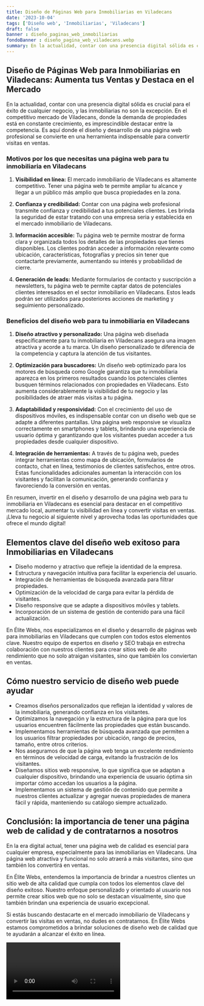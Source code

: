 ```yaml
---
title: Diseño de Páginas Web para Inmobiliarias en Viladecans
date: '2023-10-04'
tags: ['Diseño web', 'Inmobiliarias', 'Viladecans']
draft: false
banner : diseño_paginas_web_inmobiliarias
fondoBanner : diseño_pagina_web_viladecans.webp
summary: En la actualidad, contar con una presencia digital sólida es crucial para el éxito de cualquier negocio, y las inmobiliarias no son la excepción. En el competitivo mercado de Viladecans, donde la demanda de propiedades está en constante crecimiento, es imprescindible destacar entre la competencia. Es aquí donde el diseño y desarrollo de una página web profesional se convierte en una herramienta indispensable para convertir visitas en ventas.
---
```


## Diseño de Páginas Web para Inmobiliarias en Viladecans: Aumenta tus Ventas y Destaca en el Mercado

En la actualidad, contar con una presencia digital sólida es crucial para el éxito de cualquier negocio, y las inmobiliarias no son la excepción. En el competitivo mercado de Viladecans, donde la demanda de propiedades está en constante crecimiento, es imprescindible destacar entre la competencia. Es aquí donde el diseño y desarrollo de una página web profesional se convierte en una herramienta indispensable para convertir visitas en ventas.

### Motivos por los que necesitas una página web para tu inmobiliaria en Viladecans

1. **Visibilidad en línea:** El mercado inmobiliario de Viladecans es altamente competitivo. Tener una página web te permite ampliar tu alcance y llegar a un público más amplio que busca propiedades en la zona.

2. **Confianza y credibilidad:** Contar con una página web profesional transmite confianza y credibilidad a tus potenciales clientes. Les brinda la seguridad de estar tratando con una empresa seria y establecida en el mercado inmobiliario de Viladecans.

3. **Información accesible:** Tu página web te permite mostrar de forma clara y organizada todos los detalles de las propiedades que tienes disponibles. Los clientes podrán acceder a información relevante como ubicación, características, fotografías y precios sin tener que contactarte previamente, aumentando su interés y probabilidad de cierre.

4. **Generación de leads:** Mediante formularios de contacto y suscripción a newsletters, tu página web te permite captar datos de potenciales clientes interesados en el sector inmobiliario en Viladecans. Estos leads podrán ser utilizados para posteriores acciones de marketing y seguimiento personalizado.

### Beneficios del diseño web para tu inmobiliaria en Viladecans

1. **Diseño atractivo y personalizado:** Una página web diseñada específicamente para tu inmobiliaria en Viladecans asegura una imagen atractiva y acorde a tu marca. Un diseño personalizado te diferencia de la competencia y captura la atención de tus visitantes.

2. **Optimización para buscadores:** Un diseño web optimizado para los motores de búsqueda como Google garantiza que tu inmobiliaria aparezca en los primeros resultados cuando los potenciales clientes busquen términos relacionados con propiedades en Viladecans. Esto aumenta considerablemente la visibilidad de tu negocio y las posibilidades de atraer más visitas a tu página.

3. **Adaptabilidad y responsividad:** Con el crecimiento del uso de dispositivos móviles, es indispensable contar con un diseño web que se adapte a diferentes pantallas. Una página web responsive se visualiza correctamente en smartphones y tablets, brindando una experiencia de usuario óptima y garantizando que los visitantes puedan acceder a tus propiedades desde cualquier dispositivo.

4. **Integración de herramientas:** A través de tu página web, puedes integrar herramientas como mapa de ubicación, formularios de contacto, chat en línea, testimonios de clientes satisfechos, entre otros. Estas funcionalidades adicionales aumentan la interacción con los visitantes y facilitan la comunicación, generando confianza y favoreciendo la conversión en ventas.

En resumen, invertir en el diseño y desarrollo de una página web para tu inmobiliaria en Viladecans es esencial para destacar en el competitivo mercado local, aumentar tu visibilidad en línea y convertir visitas en ventas. ¡Lleva tu negocio al siguiente nivel y aprovecha todas las oportunidades que ofrece el mundo digital!

<GifSeo />

<Cta />

## Elementos clave del diseño web exitoso para Inmobiliarias en Viladecans

- Diseño moderno y atractivo que refleje la identidad de la empresa.
- Estructura y navegación intuitiva para facilitar la experiencia del usuario.
- Integración de herramientas de búsqueda avanzada para filtrar propiedades.
- Optimización de la velocidad de carga para evitar la pérdida de visitantes.
- Diseño responsive que se adapte a dispositivos móviles y tablets.
- Incorporación de un sistema de gestión de contenido para una fácil actualización.

En Élite Webs, nos especializamos en el diseño y desarrollo de páginas web para inmobiliarias en Viladecans que cumplen con todos estos elementos clave. Nuestro equipo de expertos en diseño y SEO trabaja en estrecha colaboración con nuestros clientes para crear sitios web de alto rendimiento que no solo atraigan visitantes, sino que también los conviertan en ventas.

## Cómo nuestro servicio de diseño web puede ayudar

- Creamos diseños personalizados que reflejan la identidad y valores de la inmobiliaria, generando confianza en los visitantes.
- Optimizamos la navegación y la estructura de la página para que los usuarios encuentren fácilmente las propiedades que están buscando.
- Implementamos herramientas de búsqueda avanzada que permiten a los usuarios filtrar propiedades por ubicación, rango de precios, tamaño, entre otros criterios.
- Nos aseguramos de que la página web tenga un excelente rendimiento en términos de velocidad de carga, evitando la frustración de los visitantes.
- Diseñamos sitios web responsive, lo que significa que se adaptan a cualquier dispositivo, brindando una experiencia de usuario óptima sin importar cómo accedan los usuarios a la página.
- Implementamos un sistema de gestión de contenido que permite a nuestros clientes actualizar y agregar nuevas propiedades de manera fácil y rápida, manteniendo su catálogo siempre actualizado.

## Conclusión: la importancia de tener una página web de calidad y de contratarnos a nosotros

En la era digital actual, tener una página web de calidad es esencial para cualquier empresa, especialmente para las inmobiliarias en Viladecans. Una página web atractiva y funcional no solo atraerá a más visitantes, sino que también los convertirá en ventas.

En Élite Webs, entendemos la importancia de brindar a nuestros clientes un sitio web de alta calidad que cumpla con todos los elementos clave del diseño exitoso. Nuestro enfoque personalizado y orientado al usuario nos permite crear sitios web que no solo se destacan visualmente, sino que también brindan una experiencia de usuario excepcional.

Si estás buscando destacarte en el mercado inmobiliario de Viladecans y convertir las visitas en ventas, no dudes en contratarnos. En Élite Webs estamos comprometidos a brindar soluciones de diseño web de calidad que te ayudarán a alcanzar el éxito en línea.

<Video />

<CtaBot job='Inmobiliarias' city='Viladecans'/>

<Gmaps query='Viladecans+españa+maps' />